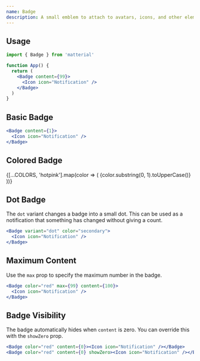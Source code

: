 ```yaml
---
name: Badge
description: A small emblem to attach to avatars, icons, and other elements togenerate notifications.
---
```


## Usage

```jsx
import { Badge } from 'matterial'

function App() {
  return (
    <Badge content={99}>
      <Icon icon="Notification" />
    </Badge>
  )
}
```

## Basic Badge

<Badge content={1}>
  <IconButton variant="contained" color="primary">
    <Icon icon="Notification" />
  </IconButton>
</Badge>

```jsx
<Badge content={1}>
  <Icon icon="Notification" />
</Badge>
```

## Colored Badge

<Container row>
  {[...COLORS, 'hotpink'].map(color => (
    <Badge key={color} content={99} color={color}>
      <Avatar alt={color}>{color.substring(0, 1).toUpperCase()}</Avatar>
    </Badge>
  ))}
</Container>

## Dot Badge

The `dot` variant changes a badge into a small dot. This can
be used as a notification that something has changed without giving a
count.

<Badge variant="dot" color="secondary">
  <IconButton variant="contained">
    <Icon icon="Notification" />
  </IconButton>
</Badge>

```jsx
<Badge variant="dot" color="secondary">
  <Icon icon="Notification" />
</Badge>
```

## Maximum Content

Use the <code>max</code> prop to specify the maximum number in the
badge.

<Badge color="red" max={99} content={100}>
  <IconButton variant="contained">
    <Icon icon="Notification" />
  </IconButton>
</Badge>

```jsx
<Badge color="red" max={99} content={100}>
  <Icon icon="Notification" />
</Badge>
```

## Badge Visibility

The badge automatically hides when <code>content</code> is zero. You can
override this with the <code>showZero</code> prop.

<Container>
  <Badge color="red" content={0}>
    <IconButton variant="contained">
      <Icon icon="Notification" />
    </IconButton>
  </Badge>
  <Badge color="red" content={0} showZero>
    <IconButton variant="contained">
      <Icon icon="Notification" />
    </IconButton>
  </Badge>
</Container>

```jsx
<Badge color="red" content={0}><Icon icon="Notification" /></Badge>
<Badge color="red" content={0} showZero><Icon icon="Notification" /></Badge>
```
